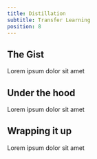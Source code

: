 ```yaml
---
title: Distillation
subtitle: Transfer Learning
position: 8
---
```


## The Gist

Lorem ipsum dolor sit amet

## Under the hood

Lorem ipsum dolor sit amet

## Wrapping it up

Lorem ipsum dolor sit amet
